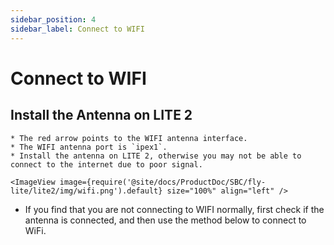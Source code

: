 ```yaml
---
sidebar_position: 4
sidebar_label: Connect to WIFI
---
```




# Connect to WIFI

## Install the Antenna on LITE 2

    * The red arrow points to the WIFI antenna interface.
    * The WIFI antenna port is `ipex1`.
    * Install the antenna on LITE 2, otherwise you may not be able to connect to the internet due to poor signal.

    <ImageView image={require('@site/docs/ProductDoc/SBC/fly-lite/lite2/img/wifi.png').default} size="100%" align="left" />  

* If you find that you are not connecting to WIFI normally, first check if the antenna is connected, and then use the method below to connect to WiFi.

<WIFI />